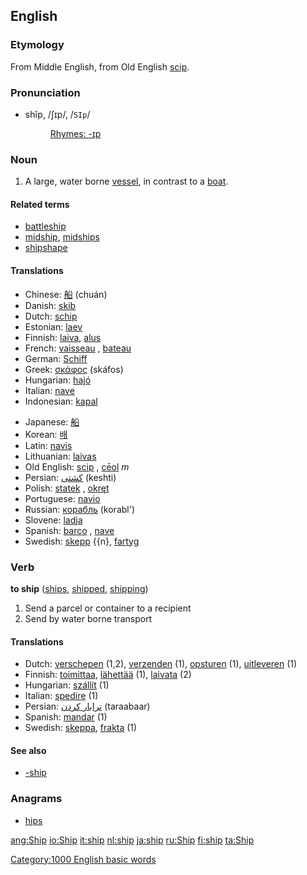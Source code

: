==English==

===Etymology===
From Middle English, from Old English [[scip]].

===Pronunciation===
*shĭp, /ʃɪp/, /<tt>SIp</tt>/
*:[[Rhymes:English:-ɪp|Rhymes: -ɪp]]

===Noun===
{{en-noun-reg}}

#A large, water borne [[vessel]], in contrast to a [[boat]].

====Related terms====
*[[battleship]]
*[[midship]], [[midships]]
*[[shipshape]]

====Translations====
{{top}}
*Chinese: [[船]] (chuán)
*Danish: [[skib]]
*Dutch: [[schip]] {{n}}
*Estonian: [[laev]]
*Finnish: [[laiva]], [[alus]]
*French: [[vaisseau]] {{m}}, [[bateau]] {{f}}
*German: [[Schiff]] {{n}}
*Greek: [[σκάφος]] {{n}} (sk&aacute;fos)
*Hungarian: [[hajó]]
*Italian: [[nave]] {{f}}
*Indonesian: [[kapal]]
{{mid}}
*Japanese: [[船]]
*Korean: [[배]]
*Latin: [[navis]] {{f}}
*Lithuanian: [[laivas]] {{m}}
*Old English: [[scip]] {{n}}, [[ceol#Old English|cēol]] ''m''
*Persian: [[كشتی]] (keshti)
*Polish: [[statek]] {{m}}, [[okręt]] {{m}}
*Portuguese: [[navio]] {{m}}
*Russian: [[корабль]] {{m}} (korabl')
*Slovene: [[ladja]] {{f}}
*Spanish: [[barco]] {{m}}, [[nave]] {{f}}
*Swedish: [[skepp]] {{n}, [[fartyg]] {{n}}
{{bottom}}

===Verb===
'''to ship''' ([[ships]], [[shipped]], [[shipping]])

#Send a parcel or container to a recipient
#Send by water borne transport

====Translations====
*Dutch: [[verschepen]] (1,2), [[verzenden]] (1), [[opsturen]] (1), [[uitleveren]] (1)
*Finnish: [[toimittaa]], [[lähettää]] (1), [[laivata]] (2)
*Hungarian: [[szállít]] (1)
*Italian: [[spedire]] (1)
*Persian: [[ترابار كردن]] (taraabaar)
*Spanish: [[mandar]] (1)
*Swedish: [[skeppa]], [[frakta]] (1)

====See also====
*[[-ship]]

===Anagrams===
*[[hips]]

[[Category:1000 English basic words]]

[[ang:Ship]]
[[io:Ship]]
[[it:ship]]
[[nl:ship]]
[[ja:ship]]
[[ru:Ship]]
[[fi:ship]]
[[ta:Ship]]